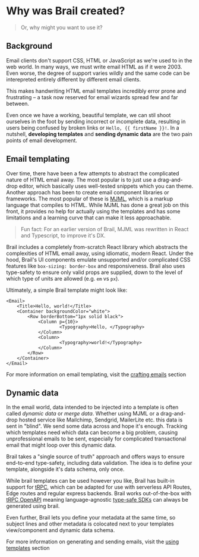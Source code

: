 # Why was Brail created?
> Or, why might you want to use it?

## Background

Email clients don't support CSS, HTML or JavaScript as we're used to in the web world. In many ways, we must write email HTML as if it were 2003. Even worse, the degree of support varies wildly and the same code can be interepreted entirely different by different email clients.

This makes handwriting HTML email templates incredibly error prone and frustrating – a task now reserved for email wizards spread few and far between.

Even once we have a working, beautiful template, we can stil shoot ourselves in the foot by sending incorrect or incomplete data, resulting in users being confused by broken links or `Hello, {{ firstName }}!`. In a nutshell, **developing templates** and **sending dynamic data** are the two pain points of email development.

## Email templating

Over time, there have been a few attempts to abstract the complicated nature of HTML email away. The most popular is to just use a drag-and-drop editor, which basically uses well-tested snippets which you can theme. Another approach has been to create email component libraries or frameworks. The most popular of these is [MJML](https://mjml.io/), which is a markup language that compiles to HTML. While MJML has done a great job on this front, it provides no help for actually using the templates and has some limitations and a learning curve that can make it less approachable.

> Fun fact: For an earlier version of Brail, MJML was rewritten in React and Typescript, to improve it's DX.

Brail includes a completely from-scratch React library which abstracts the complexities of HTML email away, using idiomatic, modern React. Under the hood, Brail's UI components emulate unsupported and/or complicated CSS features like `box-sizing: border-box` and responsiveness. Brail also uses type-safety to ensure only valid props are supplied, down to the level of which type of units are allowed (e.g. `em` vs `px`).

Ultimately, a simple Brail template might look like: 

```tsx
<Email>
	<Title>Hello, world!</Title>
	<Container backgroundColor="white">
		<Row borderBottom="1px solid black">
			<Column p={10}> 
					<Typography>Hello, </Typography>
			</Column>
			<Column>
					<Typography>world!</Typography>
			</Column>
		</Row>
	</Container>
</Email>
```

For more information on email templating, visit the [crafting emails](/crafting) section

## Dynamic data

In the email world, data intended to be injected into a template is often called _dynamic data_ or _merge data_. Whether using MJML or a drag-and-drop hosted service like Mailchimp, Sendgrid, MailerLite etc. this data is sent in "blind". We send some data across and hope it's enough. Tracking which templates need which data can become a big problem, causing unprofessional emails to be sent, especially for complicated transactional email that might loop over this dynamic data.

Brail takes a "single source of truth" approach and offers ways to ensure end-to-end type-safety, including data validation. The idea is to define your template, alongside it's data schema, only once. 

While brail templates can be used however you like, Brail has built-in support for [tRPC](https://trpc.io/), which can be adapted for use with serverless API Routes, Edge routes and regular express backends. Brail works out-of-the-box with [tRPC OpenAPI](https://github.com/jlalmes/trpc-openapi) meaning language-agnostic [type-safe SDKs](/recipes/openapi) can always be generated using brail.

Even further, Brail lets you define your metadata at the same time, so subject lines and other metadata is colocated next to your templates view/component and dynamic data schema.

For more information on generating and sending emails, visit the [using templates](/using) section